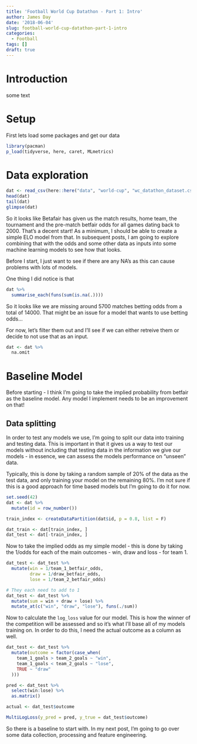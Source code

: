 ```yaml
---
title: 'Football World Cup Datathon - Part 1: Intro'
author: James Day
date: '2018-06-04'
slug: football-world-cup-datathon-part-1-intro
categories:
  - Football
tags: []
draft: true
---
```


# Introduction
some text


# Setup
First lets load some packages and get our data

```r
library(pacman)
p_load(tidyverse, here, caret, MLmetrics)

```

# Data exploration
```r
dat <- read_csv(here::here("data", "world-cup", "wc_datathon_dataset.csv"))
head(dat)
tail(dat)
glimpse(dat)
```

So it looks like Betafair has given us the match results, home team, the tournament and the pre-match betfair odds for all games dating back to 2000. That's a decent start! As a minimum, I should be able to create a simple ELO model from that. In subsequent posts, I am going to explore combining that with the odds and some other data as inputs into some machine learning models to see how that looks.

Before I start, I just want to see if there are any NA's as this can cause problems with lots of models.

One thing I did notice is that

```r
dat %>% 
  summarise_each(funs(sum(is.na(.))))
```
So it looks like we are missing around 5700 matches betting odds from a total of 14000. That might be an issue for a model that wants to use betting odds...

For now, let's filter them out and I'll see if we can either retreive them or decide to not use that as an input.

```r
dat <- dat %>% 
  na.omit
```

# Baseline Model
Before starting - I think I'm going to take the implied probability from betfair as the baseline model. Any model I implement needs to be an improvement on that! 

## Data splitting
In order to test any models we use, I'm going to split our data into training and testing data. This is important in that it gives us a way to test our models without including that testing data in the information we give our models - in essence, we can assess the models performance on "unseen" data. 

Typically, this is done by taking a random sample of 20% of the data as the test data, and only training your model on the remaining 80%. I'm not sure if this is a good approach for time based models but I'm going to do it for now. 

```r
set.seed(42)
dat <- dat %>%
  mutate(id = row_number())

train_index <- createDataPartition(dat$id, p = 0.8, list = F)

dat_train <- dat[train_index, ]
dat_test <- dat[-train_index, ]
```

Now to take the implied odds as my simple model - this is done by taking the 1/odds for each of the main outcomes - win, draw and loss - for team 1.

```r
dat_test <- dat_test %>%
  mutate(win = 1/team_1_betfair_odds,
         draw = 1/draw_betfair_odds,
         lose = 1/team_2_betfair_odds)

# They each need to add to 1
dat_test <- dat_test %>%
  mutate(sum = win + draw + lose) %>%
  mutate_at(c("win", "draw", "lose"), funs(./sum))
```

Now to calculate the `log_loss` value for our model. This is how the winner of the competition will be assessed and so it's what I'll base all of my models training on. In order to do this, I need the actual outcome as a column as well. 

```r
dat_test <- dat_test %>%
  mutate(outcome = factor(case_when(
    team_1_goals > team_2_goals ~ "win",
    team_1_goals < team_2_goals ~ "lose",
    TRUE ~ "draw"
  )))

pred <- dat_test %>%
  select(win:lose) %>%
  as.matrix()

actual <- dat_test$outcome

MultiLogLoss(y_pred = pred, y_true = dat_test$outcome)
```
So there is a baseline to start with. In my next post, I'm going to go over some data collection, processing and feature engineering.